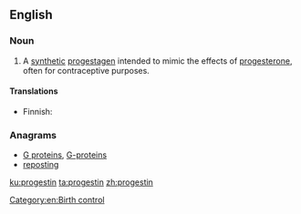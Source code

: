 ==English==

===Noun===
{{wikipedia}}
{{en-noun|~}}

# {{label|en|chemistry}} A [[synthetic]] [[progestagen]] intended to mimic the effects of [[progesterone]], often for contraceptive purposes.

====Translations====
{{trans-top|synthetic progestagen}}
* Finnish: {{t|fi|progestiini}}
{{trans-mid}}
{{trans-bottom}}

===Anagrams===
* [[G proteins#English|G proteins]], [[G-proteins#English|G-proteins]]
* [[reposting#English|reposting]]

[[Category:en:Birth control]]

[[ku:progestin]]
[[ta:progestin]]
[[zh:progestin]]